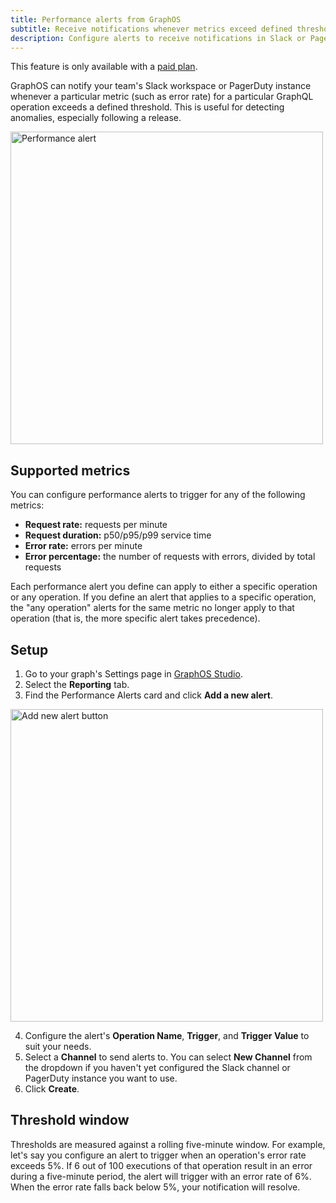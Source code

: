 ```yaml
---
title: Performance alerts from GraphOS
subtitle: Receive notifications whenever metrics exceed defined thresholds
description: Configure alerts to receive notifications in Slack or PagerDuty instance when specific operation metrics surpass defined thresholds.
---
```


<Note>

This feature is only available with a [paid plan](https://www.apollographql.com/pricing/).

</Note>

<ExperimentalFeature />

GraphOS can notify your team's Slack workspace or PagerDuty instance whenever a particular metric (such as error rate) for a particular GraphQL operation exceeds a defined threshold. This is useful for detecting anomalies, especially following a release.

<img
  src="../../img/integrations/slack-notification.png"
  width="500"
  className="screenshot"
  alt="Performance alert"
/>

## Supported metrics

You can configure performance alerts to trigger for any of the following metrics:

- **Request rate:** requests per minute
- **Request duration:** p50/p95/p99 service time
- **Error rate:** errors per minute
- **Error percentage:** the number of requests with errors, divided by total
  requests

Each performance alert you define can apply to either a specific operation or any operation. If you define an alert that applies to a specific operation, the "any operation" alerts for the same metric no longer apply to that operation (that is, the more specific alert takes precedence).

## Setup

1. Go to your graph's Settings page in [GraphOS Studio](https://studio.apollographql.com/?referrer=docs-content).
2. Select the **Reporting** tab.
3. Find the Performance Alerts card and click **Add a new alert**.

<img
  src="../../img/add-new-alert.jpg"
  className="screenshot"
  width="500"
  alt="Add new alert button"
/>

4. Configure the alert's **Operation Name**, **Trigger**, and **Trigger Value** to suit your needs.
5. Select a **Channel** to send alerts to. You can select **New Channel** from the dropdown if you haven't yet configured the Slack channel or PagerDuty instance you want to use.
6. Click **Create**.

## Threshold window

Thresholds are measured against a rolling five-minute window. For example, let's say you configure an alert to trigger when an operation's error rate exceeds 5%. If 6 out of 100 executions of that operation result in an error during a five-minute period, the alert will trigger with an error rate of 6%. When the error rate falls back below 5%, your notification will resolve.
